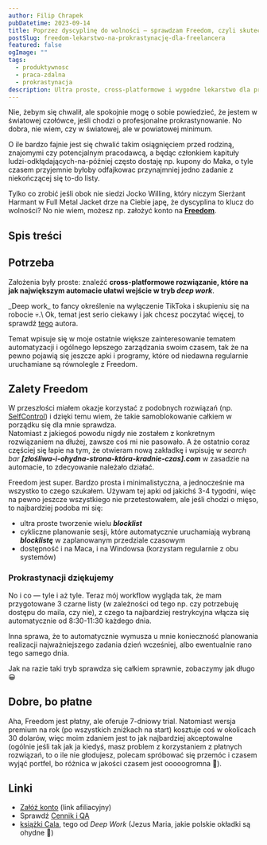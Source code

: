 ```yaml
---
author: Filip Chrapek
pubDatetime: 2023-09-14
title: Poprzez dyscyplinę do wolności — sprawdzam Freedom, czyli skuteczne remedium dla rozproszonego freelancera.
postSlug: freedom-lekarstwo-na-prokrastynację-dla-freelancera
featured: false
ogImage: ""
tags:
  - produktywnosc
  - praca-zdalna
  - prokrastynacja
description: Ultra proste, cross-platformowe i wygodne lekarstwo dla profesjonalnych odkładaczy-na-później. Pożegnaj prokrastynację i przywitaj efektywną pracę zdalną!
---
```




Nie, żebym się chwalił, ale spokojnie mogę o sobie powiedzieć, że jestem w światowej czołówce, jeśli chodzi o profesjonalne prokrastynowanie.
No dobra, nie wiem, czy w światowej, ale w powiatowej minimum.

O ile bardzo fajnie jest się chwalić takim osiągnięciem przed rodziną, znajomymi czy potencjalnym pracodawcą, a będąc członkiem kapituły ludzi-odkłądających-na-później często dostaję np. kupony do Maka, o tyle czasem przyjemnie byłoby odfajkowac przynajmniej jedno zadanie z niekończącej się to-do listy.

Tylko co zrobić jeśli obok nie siedzi Jocko Willing, który niczym Sierżant Harmant w Full Metal Jacket drze na Ciebie japę, że dyscyplina to klucz do wolności? No nie wiem, możesz np. założyć konto na **<a href="https://freedom.sjv.io/Wq9dYn" target="_blank">Freedom</a>**.

<BlogPostImage
  src={letsGoJocko}
  alt="Jocko Willing, kiedy mu powiesz, że wstałeś o 4 rano i przebiegłeś półmaraton na bosaka z hantlem 24 kg zawieszonym na szyi"
  figcaption="Jocko Willing, kiedy mu powiesz, że wstałeś o 4 rano i przebiegłeś półmaraton na bosaka z hantlem 24 kg zawieszonym na szyi"
/>

## Spis treści

## Potrzeba

Założenia były proste: znaleźć **cross-platformowe rozwiązanie, które na jak największym automacie ułatwi wejście w tryb _deep work_**.

<Callout>
  _Deep work_ to fancy określenie na wyłączenie TikToka i skupieniu się na robocie 💀.\ Ok, temat jest serio ciekawy i jak chcesz poczytać więcej, to sprawdź <a href="https://calnewport.com/" target="_blank">tego</a> autora.
</Callout>

Temat wpisuje się w moje ostatnie większe zainteresowanie tematem automatyzacji i ogólnego lepszego zarządzania swoim czasem, tak że na pewno pojawią się jeszcze apki i programy, które od niedawna regularnie uruchamiane są równolegle z Freedom.

## Zalety Freedom

W przeszłości miałem okazje korzystać z podobnych rozwiązań (np. <a href="https://selfcontrolapp.com/" target="_blank">SelfControl</a>) i dzięki temu wiem, że takie samoblokowanie całkiem w porządku się dla mnie sprawdza.\
Natomiast z jakiegoś powodu nigdy nie zostałem z konkretnym rozwiązaniem na dłużej, zawsze coś mi nie pasowało. A że ostatnio coraz częściej się łapie na tym, że otwieram nową zakładkę i wpisuję w _search bar_ **_[złośliwa-i-ohydna-strona-która-kradnie-czas].com_** w zasadzie na automacie, to zdecyowanie należało działać.

Freedom jest super. Bardzo prosta i minimalistyczna, a jednocześnie ma wszystko to czego szukałem. Używam tej apki od jakichś 3-4 tygodni, więc na pewno jeszcze wszystkiego nie przetestowałem, ale jeśli chodzi o mięso, to najbardziej podoba mi się:

- ultra proste tworzenie wielu **_blocklist_**
- cykliczne planowanie sesji, które automatycznie uruchamiają wybraną **_blocklistę_** w zaplanowanym przedziale czasowym
- dostępność i na Maca, i na Windowsa (korzystam regularnie z obu systemów)

### Prokrastynacji dziękujemy

No i co — tyle i aż tyle. Teraz mój workflow wygląda tak, że mam przygotowane 3 czarne listy (w zależności od tego np. czy potrzebuję dostępu do maila, czy nie), z czego ta najbardziej restrykcyjna włącza się automatycznie od 8:30-11:30 każdego dnia.

Inna sprawa, że to automatycznie wymusza u mnie konieczność planowania realizacji najważniejszego zadania dzień wcześniej, albo ewentualnie rano tego samego dnia.

Jak na razie taki tryb sprawdza się całkiem sprawnie, zobaczymy jak długo 😀

## Dobre, bo płatne

Aha, Freedom jest płatny, ale oferuje 7-dniowy trial. Natomiast wersja premium na rok (po wszystkich zniżkach na start) kosztuje coś w okolicach 30 dolarów, więc moim zdaniem jest to jak najbardziej akceptowalne (ogólnie jeśli tak jak ja kiedyś, masz problem z korzystaniem z płatnych rozwiązań, to o ile nie głodujesz, polecam spróbować się przemóc i czasem wyjąć portfel, bo różnica w jakości czasem jest ooooogromna 🙂).

## Linki

- <a href="https://freedom.sjv.io/Wq9dYn" target="_blank">Załóż konto</a> (link afiliacyjny)
- Sprawdź <a href="https://freedom.to/upgrade" target="_blank">Cennik i QA</a>
- <a href="https://lubimyczytac.pl/autor/128664/cal-newport" target="_blank">książki Cala</a>, tego od *Deep Work* (Jezus Maria, jakie polskie okładki są ohydne 🤢)
